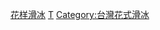 {{Catnav|頁面分類|人物|職業|各職業台灣人|台灣運動員}}
{{Catnav|頁面分類|人物|各國人物|各國運動員|台灣運動員}}
{{Catnav|頁面分類|人物|各職業人物|运动员|花样滑冰运动员}}
{{Catnav|頁面分類|...|各國體育|台灣體育|台灣運動員}}
{{Catnav|頁面分類|...|各國體育|各国运动员|台灣運動員}}
{{Catnav|頁面分類|...|冰雪运动|花樣滑冰|花样滑冰运动员}}
{{Commonscat|Figure skaters from Taiwan}}

[[Category:台灣滑冰運動員|花样滑冰]]
[[Category:各國花式滑冰運動員|T]]
[[Category:台灣花式滑冰|Category:台灣花式滑冰]]